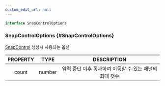 ```yaml
---
custom_edit_url: null
---
```


```ts
interface SnapControlOptions
```

### SnapControlOptions {#SnapControlOptions}

<div className="bulma-tags">

</div>

[SnapControl](SnapControl) 생성시 사용되는 옵션

|PROPERTY|TYPE|DESCRIPTION|
|:---:|:---:|:---:|
|count|number|입력 중단 이후 통과하여 이동할 수 있는 패널의 최대 갯수|

